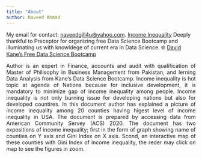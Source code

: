 ```yaml
---
title: "About"
author: Naveed Ahmad
---
```


My email for contact: [naveedgill4u@yahoo.com](mailto:naveedgill4u@yahoo.com).
<i class="fa-brands fa-github"></i> [Income Inequality](https://github.com/naveedgill4u/income-inequality.git)
Deeply thankful to Preceptor for organizing free Data Science Bootcamp and illuminating us with knowldege of current era in Data Science.
🌐 [David Kane’s Free Data Science Bootcamp](https://bootcamp.davidkane.info/)

<div style="text-align: justify;"> Author is an expert in Finance, accounts and audit with qualification of Master of Philisophy in Business Management from Pakistan, and lerning Data Analysis from Kane's Data Science Bootcamp. Income inequality is hot topic at agenda of Nations because for inclusive development, it is mandatory to minimize gap of income inequality among people. Income inequality is not only burning issue for developing nations but also for developed countires.
In this document author has explained a picture of income inequality among 20 counties having higest level of income inequality in USA. The document is prepared by accessing data from American Community Servey (ACS) 2020. The document has two expositions of income inequality; first in the form of graph showing name of counties on Y axis and Gini Index on X axis. Scond, an interactive map of these counties with Gini Index of income inequality, the reder may click on map to see the figures in zoom.
</div>
